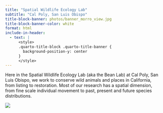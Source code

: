 ```yaml
---
title: "Spatial Wildlife Ecology Lab"
subtitle: "Cal Poly, San Luis Obispo"
title-block-banner: photos/banner_morro_view.jpg
title-block-banner-color: white
format: html
include-in-header:
  - text: |
      <style>
      .quarto-title-block .quarto-title-banner {
        background-position-y: center
      }
      </style>
---
```


Here in the Spatial Wildlife Ecology Lab (aka the Bean Lab) at Cal Poly, San Luis Obispo, we work to conserve wild animals and places in California, from listing to restoration. Most of our research has a spatial dimension, from fine scale individual movement to past, present and future species distributions.

![](photos/island-fox-glove.png){fig-alt="Santa Rosa Island fox expresses displeasure" fig-align="left"}
